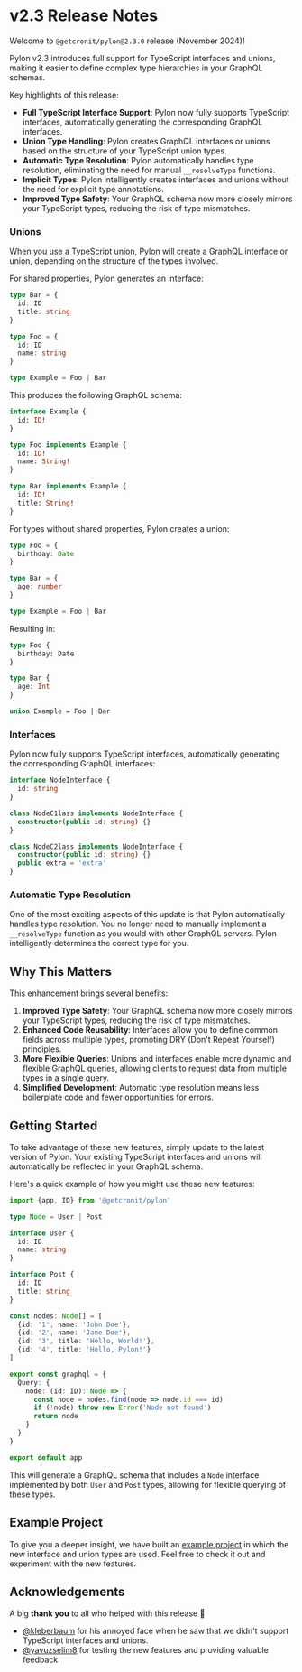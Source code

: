 # v2.3 Release Notes

Welcome to `@getcronit/pylon@2.3.0` release (November 2024)!

Pylon v2.3 introduces full support for TypeScript interfaces and unions, making it easier to define complex type hierarchies in your GraphQL schemas.

Key highlights of this release:

- **Full TypeScript Interface Support**: Pylon now fully supports TypeScript interfaces, automatically generating the corresponding GraphQL interfaces.
- **Union Type Handling**: Pylon creates GraphQL interfaces or unions based on the structure of your TypeScript union types.
- **Automatic Type Resolution**: Pylon automatically handles type resolution, eliminating the need for manual `__resolveType` functions.
- **Implicit Types**: Pylon intelligently creates interfaces and unions without the need for explicit type annotations.
- **Improved Type Safety**: Your GraphQL schema now more closely mirrors your TypeScript types, reducing the risk of type mismatches.

### Unions

When you use a TypeScript union, Pylon will create a GraphQL interface or union, depending on the structure of the types involved.

For shared properties, Pylon generates an interface:

```typescript
type Bar = {
  id: ID
  title: string
}

type Foo = {
  id: ID
  name: string
}

type Example = Foo | Bar
```

This produces the following GraphQL schema:

```graphql
interface Example {
  id: ID!
}

type Foo implements Example {
  id: ID!
  name: String!
}

type Bar implements Example {
  id: ID!
  title: String!
}
```

For types without shared properties, Pylon creates a union:

```typescript
type Foo = {
  birthday: Date
}

type Bar = {
  age: number
}

type Example = Foo | Bar
```

Resulting in:

```graphql
type Foo {
  birthday: Date
}

type Bar {
  age: Int
}

union Example = Foo | Bar
```

### Interfaces

Pylon now fully supports TypeScript interfaces, automatically generating the corresponding GraphQL interfaces:

```typescript
interface NodeInterface {
  id: string
}

class NodeC1lass implements NodeInterface {
  constructor(public id: string) {}
}

class NodeC2lass implements NodeInterface {
  constructor(public id: string) {}
  public extra = 'extra'
}
```

### Automatic Type Resolution

One of the most exciting aspects of this update is that Pylon automatically handles type resolution. You no longer need to manually implement a `__resolveType` function as you would with other GraphQL servers. Pylon intelligently determines the correct type for you.

## Why This Matters

This enhancement brings several benefits:

1. **Improved Type Safety**: Your GraphQL schema now more closely mirrors your TypeScript types, reducing the risk of type mismatches.
2. **Enhanced Code Reusability**: Interfaces allow you to define common fields across multiple types, promoting DRY (Don't Repeat Yourself) principles.
3. **More Flexible Queries**: Unions and interfaces enable more dynamic and flexible GraphQL queries, allowing clients to request data from multiple types in a single query.
4. **Simplified Development**: Automatic type resolution means less boilerplate code and fewer opportunities for errors.

## Getting Started

To take advantage of these new features, simply update to the latest version of Pylon. Your existing TypeScript interfaces and unions will automatically be reflected in your GraphQL schema.

Here's a quick example of how you might use these new features:

```typescript
import {app, ID} from '@getcronit/pylon'

type Node = User | Post

interface User {
  id: ID
  name: string
}

interface Post {
  id: ID
  title: string
}

const nodes: Node[] = [
  {id: '1', name: 'John Doe'},
  {id: '2', name: 'Jane Doe'},
  {id: '3', title: 'Hello, World!'},
  {id: '4', title: 'Hello, Pylon!'}
]

export const graphql = {
  Query: {
    node: (id: ID): Node => {
      const node = nodes.find(node => node.id === id)
      if (!node) throw new Error('Node not found')
      return node
    }
  }
}

export default app
```

This will generate a GraphQL schema that includes a `Node` interface implemented by both `User` and `Post` types, allowing for flexible querying of these types.

## Example Project

To give you a deeper insight, we have built an [example project](https://github.com/getcronit/pylon/tree/main/examples/interfaces-and-unions) in which the new interface and union types are used. Feel free to check it out and experiment with the new features.

## Acknowledgements

A big **thank you** to all who helped with this release 💛

- [@kleberbaum](https://github.com/kleberbaum) for his annoyed face when he saw that we didn't support TypeScript interfaces and unions.
- [@yavuzselim8](https://github.com/yavuzselim8) for testing the new features and providing valuable feedback.
